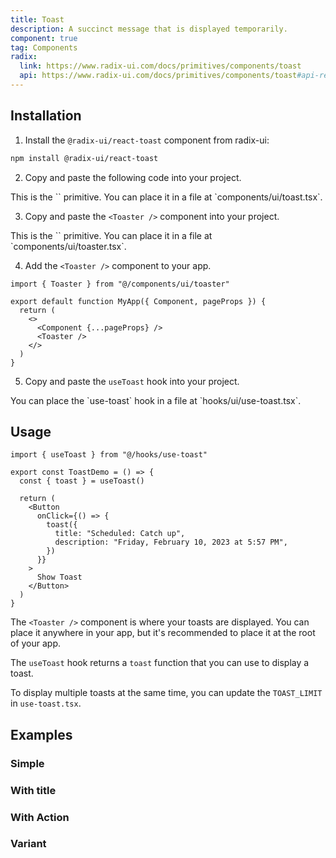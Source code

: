 ```yaml
---
title: Toast
description: A succinct message that is displayed temporarily.
component: true
tag: Components
radix:
  link: https://www.radix-ui.com/docs/primitives/components/toast
  api: https://www.radix-ui.com/docs/primitives/components/toast#api-reference
---
```


<ComponentExample src="src/components/examples/ToastDemo.tsx">
  <ToastDemo />
</ComponentExample>

## Installation

1. Install the `@radix-ui/react-toast` component from radix-ui:

```bash
npm install @radix-ui/react-toast
```

2. Copy and paste the following code into your project.

<ComponentSource src="src/components/ui/Toast.tsx" />

<Alert variant="outline">
  This is the `<Toast />` primitive. You can place it in a file at
  `components/ui/toast.tsx`.
</Alert>

3. Copy and paste the `<Toaster />` component into your project.

<ComponentSource src="src/components/ui/Toaster.tsx" />

<Alert variant="outline">
  This is the `<Toaster />` primitive. You can place it in a file at
  `components/ui/toaster.tsx`.
</Alert>

4. Add the `<Toaster />` component to your app.

```tsx title="_app.tsx" {1,7}
import { Toaster } from "@/components/ui/toaster"

export default function MyApp({ Component, pageProps }) {
  return (
    <>
      <Component {...pageProps} />
      <Toaster />
    </>
  )
}
```

5. Copy and paste the `useToast` hook into your project.

<ComponentSource src="src/lib/hooks/useToast.ts" />

<Alert variant="outline">
  You can place the `use-toast` hook in a file at `hooks/ui/use-toast.tsx`.
</Alert>

## Usage

```tsx
import { useToast } from "@/hooks/use-toast"
```

```tsx {2,8-11}
export const ToastDemo = () => {
  const { toast } = useToast()

  return (
    <Button
      onClick={() => {
        toast({
          title: "Scheduled: Catch up",
          description: "Friday, February 10, 2023 at 5:57 PM",
        })
      }}
    >
      Show Toast
    </Button>
  )
}
```

The `<Toaster />` component is where your toasts are displayed. You can place it anywhere in your app, but it's recommended to place it at the root of your app.

The `useToast` hook returns a `toast` function that you can use to display a toast.

<Alert variant="outline">

To display multiple toasts at the same time, you can update the `TOAST_LIMIT` in `use-toast.tsx`.

</Alert>

## Examples

### Simple

<ComponentExample src="src/components/examples/ToastDemo.tsx">
  <ToastDemo />
</ComponentExample>

### With title

<ComponentExample src="src/components/examples/ToastWithTitleDemo.tsx">
  <ToastWithTitleDemo />
</ComponentExample>

### With Action

<ComponentExample src="src/components/examples/ToastWithActionDemo.tsx">
  <ToastWithActionDemo />
</ComponentExample>

### Variant

<ComponentExample src="src/components/examples/ToastWithVariantDemo.tsx">
  <ToastWithVariantDemo />
</ComponentExample>
